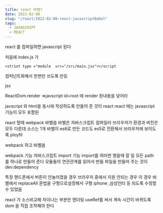 ```yaml
---
title: react 바벨?
date: 2022-02-08
slug: "/react/2022-02-08-react-javascriptBabel"
tags:
  - JAVASCRIPT
  - REACT
--- 
```



react 를 컴파일하면 javascript 된다

처음에 index.js 가
```
<striot type ="module  src="/src/main.jsx"></script
```
컴퍼넌트화해서 한번만 쓰도록 만등

jsx

ReactDom.render =>javscript  id=root 에 render 된내용을 넣어라

javscript 와 html을 동시에 작성하도록 만들어 준 것이 react
react 에는 javascript 기능이 모두 포함된

react 할때  webpack 바벨씀
바벨은 자바스크립트 컴파일러
브라우저가 환경과 버전은 모두 다른데 소스는 1개
바벨이 es6로 만든 코드도 es5로 전환해서  브라우저에 보이도록
ployfil

webpack 하고 바벨씀

webpack 기능
자바스크립트 import 기능
import를 여러번 했을때 잘 일
모든 path 를 하나로 만들어 준다
모듈들의 연관관계를 읽어서 번들 파일을 만들어 주는 것이
dev.dependency

특정 핸드폰에서 버튼이 안눌러졌을 경우
브라우저 중에서 지원 안되는 경우
이 경우 바벨에서  replaceAll  문법을 구형으로설정해서 구형 iphone ,삼성인터 등 되도록 수정할 수 있었음

react 가 소스비교해 차이나는 부분만 렌더링
useRef를 써서 계속 시간이 바뀌도록 dom 을 직접 조작해야 한다